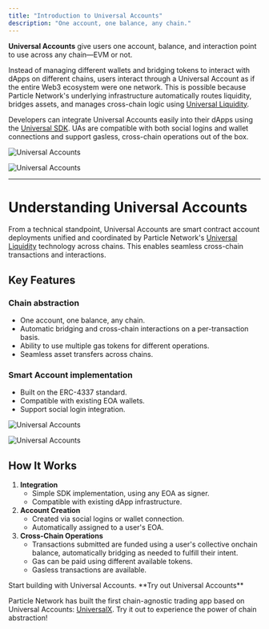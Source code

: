 ```yaml
---
title: "Introduction to Universal Accounts"
description: "One account, one balance, any chain."
---
```


**Universal Accounts** give users one account, balance, and interaction point to use across any chain—EVM or not.

Instead of managing different wallets and bridging tokens to interact with dApps on different chains, users interact through a Universal Account as if the entire Web3 ecosystem were one network. This is possible because Particle Network's underlying infrastructure automatically routes liquidity, bridges assets, and manages cross-chain logic using [Universal Liquidity](/intro/universal-liquidity).

Developers can integrate Universal Accounts easily into their dApps using the [Universal SDK](/universal-accounts/ua-reference/overview). UAs are compatible with both social logins and wallet connections and support gasless, cross-chain operations out of the box.

<Frame caption="User flow of Particle Network's Universal Accounts.">
  <img
    className="block dark:hidden"
    src="/intro/images/universal-accounts.jpg"
    alt="Universal Accounts"
  />

  <img
    className="hidden dark:block"
    src="/intro/images/universal-accounts.jpg"
    alt="Universal Accounts"
  />
</Frame>

---

# Understanding Universal Accounts

From a technical standpoint, Universal Accounts are smart contract account deployments unified and coordinated by Particle Network's [Universal Liquidity](/intro/universal-liquidity) technology across chains. This enables seamless cross-chain transactions and interactions.

## Key Features

### Chain abstraction

- One account, one balance, any chain.
- Automatic bridging and cross-chain interactions on a per-transaction basis.
- Ability to use multiple gas tokens for different operations.
- Seamless asset transfers across chains.

### Smart Account implementation

- Built on the ERC-4337 standard.
- Compatible with existing EOA wallets.
- Support social login integration.

<Frame caption="Composition of Universal Accounts.">
  <img
    className="block dark:hidden"
    src="/intro/images/composition.png"
    alt="Universal Accounts"
  />

  <img
    className="hidden dark:block"
    src="/intro/images/composition.png"
    alt="Universal Accounts"
  />
</Frame>

## How It Works

1. **Integration**
   - Simple SDK implementation, using any EOA as signer.
   - Compatible with existing dApp infrastructure.
2. **Account Creation**
   - Created via social logins or wallet connection.
   - Automatically assigned to a user's EOA.
3. **Cross-Chain Operations**
   - Transactions submitted are funded using a user's collective onchain balance, automatically bridging as needed to fulfill their intent.
   - Gas can be paid using different available tokens.
   - Gasless transactions are available.

<Card title="Try the Universal SDK" icon="code" href="/universal-accounts/cha/web-quickstart">
  Start building with Universal Accounts.
</Card>

<Tip>
  **Try out Universal Accounts**

  Particle Network has built the first chain-agnostic trading app based on Universal Accounts: [UniversalX](https://universalx.app/). Try it out to experience the power of chain abstraction\!
</Tip>
